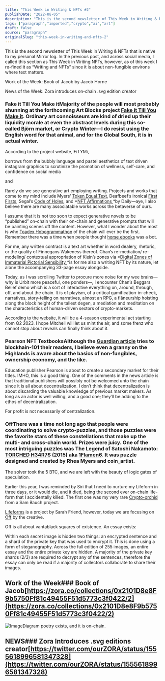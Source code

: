 ```yaml
---
title: "This Week in Writing & NFTs #2"
publishDate: "2022-08-05"
description: "This is the second newsletter of This Week in Writing & NFTs that is native to my personal Mirror log. In the previous post, and across social media,......"
tags: ["paragraph","imported","crypto","ai","art"]
draft: false
source: "paragraph"
originalSlug: "this-week-in-writing-and-nfts-2"
---
```


This is the second newsletter of This Week in Writing & NFTs that is native to my personal Mirror log. In the previous post, and across social media, I called this section as This Week in Writing NFTs, however, as of this week I re-fined it as “Writing and NFTs” since it is about non-fungible environs where text matters.

Work of the Week: Book of Jacob by Jacob Horne

News of the Week: Zora introduces on-chain .svg edition creator

### Fake it Till You Make itMajority of the people will most probably shunning at the forthcoming Art Blocks project [Fake it Till You Make it](https://fakeittillyoumakeit.lol/). Ordinary art connoisseurs are kind of dried up their liquidity morale at even the abstract levels during this so-called Björn market, or Crypto Winter—I do resist using the English word for that animal, and for the Global South, it is in actual winter.

According to the project website, FiTYMi,

borrows from the bubbly language and pastel aesthetics of text driven instagram graphics to scrutinize the promotion of wellness, self-care, and confidence on social media

and

Rarely do we see generative art employing writing. Projects and works that come to my mind include Myers’ [Token Equal Text](https://rhea.art/tokens-equal-text), Deafbeef’s ironical [First Firsts](https://www.deafbeef.com/first.htm), Segal’s [Code of Holes](https://www.folia.app/works/11), and *[NFT Affirmations ](https://nftaffirmations.io/)*by Daily—aye, I also believe there are many associatable works across the betaverse of ours.

I assume that it is not too soon to expect generative novels to be “published” on-chain with their on-chain and generative prompts that will be painting scenes off the content. However, what I wonder about the most is who [Toadex Hobogrammathon](https://ubu-mirror.ch/ubu/toadex_name.html) of the chain will ever be the first. Remember there was a time when people thought [horse ebooks](https://en.wikipedia.org/wiki/Horse_ebooks) was a bot.

For me, any written contract is a text art whether in word dealery, rhetoric, or the quality of Finnegans Wakeness thereof. Chan’s re-mediation/ re-modeling/ contextual appropriation of Klein’s zones via *[Digital Zones of Immaterial Pictorial Sensibility ](https://chan.gallery/ikb/)*is for me also a writing NFT by its nature, let alone the accompanying 33-page essay alongside.

Today, as I was scrolling Twitter to procure more noise for my wee brains—why is Urbit more peaceful, one ponders—, I encounter Chan’s Beggars Belief demo which is a sort of interactive everything on, around, through, off, and about the chain. It is of playism, of a critical gamification-in-cheek, narratives, story-telling on narratives, almost an RPG, a flâneurship hoisting along the block height of the tallest degen, a mediation and meditation on the characteristics of human-driven sectors of crypto-markets.

According to the [website](https://chan.gallery/beggarsbelief/), it will be a 4-season experimental act starting from Q2 2023. I hope Mitchell will let us mint the air, and some frenz who cannot stop about reveals can finally think about it.

### Pearson NFT TextbooksAlthough the [Guardian article](https://www.theguardian.com/books/2022/aug/02/pearson-plans-to-sell-its-textbooks-as-nfts) tries to blockhain-101 their readers, I believe even a granny on the Highlands is aware about the basics of non-fungibles, ownership economy, and the like.

Education publisher Pearson is about to create a secondary market for their titles. IMHO, this is a good thing. One of the comments in the news article is that traditional publishers will possibly not be welcomed unto the chain since it is all about decentralization. I don’t think that decentralization is about discarding the valuable knowledge of previous market makers. As long as an actor is well willing, and a good one; they’ll be adding to the ethos of decentralization.

For profit is not necessarily of centralization.

### OffThere was a time not long ago that people were coordinating to solve crypto-puzzles, and those puzzles were the favorite stars of these constellations that make up the multi- and cross-chain world. Prizes were juicy. One of the most intriguing puzzles was The Legend of Satoshi Nakamoto: [TORCHED H34R7S](https://opensea.io/assets/ethereum/0xe55c8732de80cb474c756440082270e3b2ac7af7/2) (2015) aka [1Flamen6](https://www.blockchain.com/btc/address/1FLAMEN6rq2BqMnkUmsJBqCGWdwgVKcegd). It was puzzle designed and created by Rhea Myers and coin_artist.

The solver took the 5 BTC, and we are left with the beauty of logic gates of speculation.

Earlier this year, I was reminded by Siri that I need to nurture my Lifeform in three days, or it would die, and it died, being the second ever on-chain life-form that I accidentally killed. The first one was my very rare [Crypto-orchid](https://cryptorchids.io/) from a Sam Bauch project.

[Lifeforms](https://lifeforms.supply/about) is a project by Sarah Friend, however, today we are focusing on [Off](https://off.supply/) by the creative.

Off is all about vantablack squares of existence. An essay exists:

Within each secret image is hidden two things: an encrypted sentence and a shard of the private key that was used to encrypt it. This is done using a form of steganography. Across the full edition of 255 images, an entire essay and the entire private key are hidden. A majority of the private key shards (2/3) are required to decrypt any of the sentences, therefore the essay can only be read if a majority of collectors collaborate to share their images.

## Work of the Week### Book of Jacob[https://zora.co/collections/0x2101D8e8F9b5750Ff81c49455F51d5773c3f0422/2](https://zora.co/collections/0x2101D8e8F9b5750Ff81c49455F51d5773c3f0422/2)

![Image](https://storage.googleapis.com/papyrus_images/0a5b491b460a4619c9102c7a6fdf9316.png)Diagram poetry exists, and it is on-chain.

## NEWS### Zora Introduces .svg editions creator[https://twitter.com/ourZORA/status/1555618996581347328](https://twitter.com/ourZORA/status/1555618996581347328)